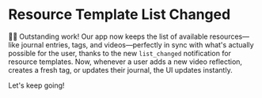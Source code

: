 # Resource Template List Changed

<EpicVideo url="https://www.epicai.pro/workshops/day-3-advanced-tools-sampling-and-elicitation/resource-template-list-changed~lkds0/solution" />

👨‍💼 Outstanding work! Our app now keeps the list of available resources—like journal entries, tags, and videos—perfectly in sync with what's actually possible for the user, thanks to the new `list_changed` notification for resource templates. Now, whenever a user adds a new video reflection, creates a fresh tag, or updates their journal, the UI updates instantly.

Let's keep going!
